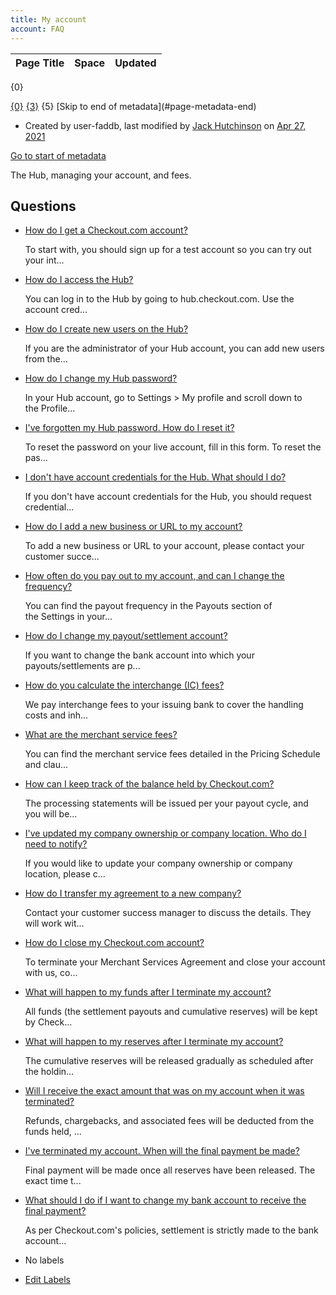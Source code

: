 ```yaml
---
title: My account
account: FAQ 
---
```


<table class="aui"> <thead> <tr class="header"> <th class="search-result-title">Page Title</th> <th class="search-result-space">Space</th> <th class="search-result-date">Updated</th> </tr> </thead> </table> <p class="search-result-count">{0}</p> <tr class="search-result"> <td class="search-result-title"><a href="{1}" class="content-type-{2}"><span>{0}</span></a></td> <td class="search-result-space"><a class="space" href="/display/{4}/" title="{3}">{3}</a></td> <td class="search-result-date"><span class="date" title="{6}">{5}</span></td> </tr> [Skip to end of metadata](#page-metadata-end)

*   Created by user-faddb, last modified by [Jack Hutchinson](    /display/~jack.hutchinson
    ) on [Apr 27, 2021](/pages/diffpagesbyversion.action?pageId=720923&selectedPageVersions=7&selectedPageVersions=8 "Show changes")

[Go to start of metadata](#page-metadata-start)

The Hub, managing your account, and fees.

Questions
---------

*   [How do I get a Checkout.com account?](/pages/viewpage.action?pageId=720926)
    
    To start with, you should sign up for a test account so you can try out your int...
    
*   [How do I access the Hub?](/pages/viewpage.action?pageId=721195)
    
    You can log in to the Hub by going to hub.checkout.com. Use the account cred...
    
*   [How do I create new users on the Hub?](/pages/viewpage.action?pageId=721202)
    
    If you are the administrator of your Hub account, you can add new users from the...
    
*   [How do I change my Hub password?](/pages/viewpage.action?pageId=721199)
    
    In your Hub account, go to Settings > My profile and scroll down to the Profile...
    
*   [I've forgotten my Hub password. How do I reset it?](/pages/viewpage.action?pageId=721197)
    
    To reset the password on your live account, fill in this form. To reset the pas...
    
*   [I don't have account credentials for the Hub. What should I do?](/pages/viewpage.action?pageId=721204)
    
    If you don't have account credentials for the Hub, you should request credential...
    
*   [How do I add a new business or URL to my account?](/pages/viewpage.action?pageId=721193)
    
    To add a new business or URL to your account, please contact your customer succe...
    
*   [How often do you pay out to my account, and can I change the frequency?](/pages/viewpage.action?pageId=720929)
    
    You can find the payout frequency in the Payouts section of the Settings in your...
    
*   [How do I change my payout/settlement account?](/pages/viewpage.action?pageId=721206)
    
    If you want to change the bank account into which your payouts/settlements are p...
    
*   [How do you calculate the interchange (IC) fees?](/pages/viewpage.action?pageId=720933)
    
    We pay interchange fees to your issuing bank to cover the handling costs and inh...
    
*   [What are the merchant service fees?](/pages/viewpage.action?pageId=721221)
    
    You can find the merchant service fees detailed in the Pricing Schedule and clau...
    
*   [How can I keep track of the balance held by Checkout.com?](/pages/viewpage.action?pageId=721219)
    
    The processing statements will be issued per your payout cycle, and you will be...
    
*   [I've updated my company ownership or company location. Who do I need to notify?](/pages/viewpage.action?pageId=721191)
    
    If you would like to update your company ownership or company location, please c...
    
*   [How do I transfer my agreement to a new company?](/pages/viewpage.action?pageId=721185)
    
    Contact your customer success manager to discuss the details. They will work wit...
    
*   [How do I close my Checkout.com account?](/pages/viewpage.action?pageId=721187)
    
    To terminate your Merchant Services Agreement and close your account with us, co...
    
*   [What will happen to my funds after I terminate my account?](/pages/viewpage.action?pageId=721212)
    
    All funds (the settlement payouts and cumulative reserves) will be kept by Check...
    
*   [What will happen to my reserves after I terminate my account?](/pages/viewpage.action?pageId=721214)
    
    The cumulative reserves will be released gradually as scheduled after the holdin...
    
*   [Will I receive the exact amount that was on my account when it was terminated?](/pages/viewpage.action?pageId=721217)
    
    Refunds, chargebacks, and associated fees will be deducted from the funds held, ...
    
*   [I've terminated my account. When will the final payment be made?](/pages/viewpage.action?pageId=721210)
    
    Final payment will be made once all reserves have been released. The exact time t...
    
*   [What should I do if I want to change my bank account to receive the final payment?](/pages/viewpage.action?pageId=721208)
    
    As per Checkout.com's policies, settlement is strictly made to the bank account...
    

*   No labels
*   [Edit Labels](# "Edit Labels (Type 'l')")




